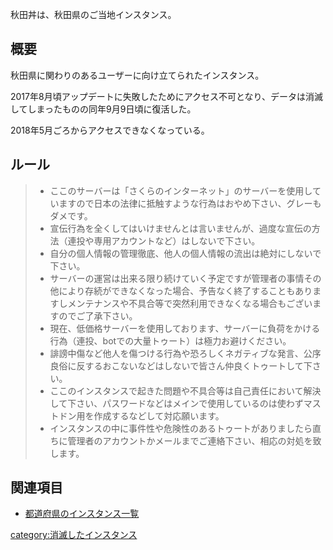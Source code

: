{{小文字}}
{{Infobox instance
| Name          = akitadon.info
| Domain        = https://akitadon.info/
| Admin         = [https://akitadon.info/@SHUN SHUN]
| Country       = 日本
| Start         = 2017年4月25日
| Kifu          = なし
| Alias         = なし
}}秋田丼は、秋田県のご当地インスタンス。

== 概要 ==
秋田県に関わりのあるユーザーに向け立てられたインスタンス。

2017年8月頃アップデートに失敗したためにアクセス不可となり、データは消滅してしまったものの同年9月9日頃に復活した。

2018年5月ごろからアクセスできなくなっている。

== ルール ==
<blockquote>
* ここのサーバーは「さくらのインターネット」のサーバーを使用していますので日本の法律に抵触すような行為はおやめ下さい、グレーもダメです。
* 宣伝行為を全くしてはいけませんとは言いませんが、過度な宣伝の方法（連投や専用アカウントなど）はしないで下さい。
* 自分の個人情報の管理徹底、他人の個人情報の流出は絶対にしないで下さい。
* サーバーの運営は出来る限り続けていく予定ですが管理者の事情その他により存続ができなくなった場合、予告なく終了することもありますしメンテナンスや不具合等で突然利用できなくなる場合もございますのでご了承下さい。
* 現在、低価格サーバーを使用しております、サーバーに負荷をかける行為（連投、botでの大量トゥート）は極力お避けください。
* 誹謗中傷など他人を傷つける行為や恐ろしくネガティブな発言、公序良俗に反するおこないなどはしないで皆さん仲良くトゥートして下さい。
* ここのインスタンスで起きた問題や不具合等は自己責任において解決して下さい、パスワードなどはメインで使用しているのは使わずマストドン用を作成するなどして対応願います。
* インスタンスの中に事件性や危険性のあるトゥートがありましたら直ちに管理者のアカウントかメールまでご連絡下さい、相応の対処を致します。
</blockquote>

== 関連項目 ==
* [[都道府県のインスタンス一覧]]

{{DEFAULTSORT:あきた}}
[[category:消滅したインスタンス]]